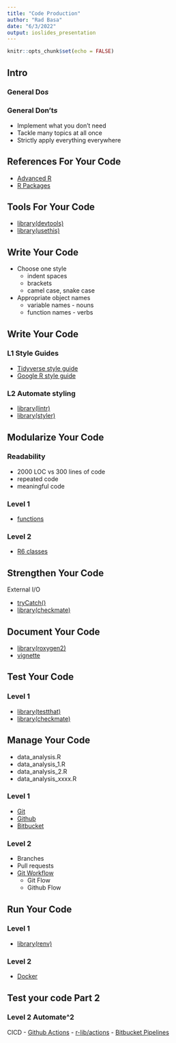 ```yaml
---
title: "Code Production"
author: "Rad Basa"
date: "6/3/2022"
output: ioslides_presentation
---
```


```r
knitr::opts_chunk$set(echo = FALSE)
```

## Intro

### General Do*s*

### General Don't*s*
- Implement what you don't need
- Tackle many topics at all once
- Strictly apply everything everywhere

## References For Your Code

- [Advanced R](https://adv-r.hadley.nz)
- [R Packages](https://r-pkgs.org)

## Tools For Your Code

- [library(devtools)](https://devtools.r-lib.org)
- [library(usethis)](https://usethis.r-lib.org/index.html)

## Write Your Code

- Choose one style
  - indent spaces
  - brackets
  - camel case, snake case
- Appropriate object names
  - variable names - nouns
  - function names - verbs

## Write Your Code

### **L1** Style Guides

- [Tidyverse style guide](https://style.tidyverse.org)
- [Google R style guide](https://google.github.io/styleguide/Rguide.html)

### **L2** Automate styling

- [library(lintr)](https://lintr.r-lib.org)
- [library(styler)](https://styler.r-lib.org)

## Modularize Your Code

### Readability

- 2000 LOC vs 300 lines of code
- repeated code
- meaningful code

### Level 1

- [functions](https://adv-r.hadley.nz/functions.html)

### Level 2

- [R6 classes](https://adv-r.hadley.nz/r6.html)

## Strengthen Your Code

External I/O

- [tryCatch()](https://adv-r.hadley.nz/conditions.html)
- [library(checkmate)](https://mllg.github.io/checkmate)

## Document Your Code

- [library(roxygen2)](https://roxygen2.r-lib.org)
- [vignette](https://r-pkgs.org/vignettes.html)

## Test Your Code

### Level 1

- [library(testthat)](https://testthat.r-lib.org)
- [library(checkmate)](https://mllg.github.io/checkmate)

## Manage Your Code

- data_analysis.R
- data_analysis_1.R
- data_analysis_2.R
- data_analysis_xxxx.R

### Level 1
- [Git](https://git-scm.com/doc)
- [Github](https://github.com)
- [Bitbucket](https://bitbucket.org)

### Level 2
- Branches
- Pull requests
- [Git Workflow](https://www.gitkraken.com/learn/git/git-flow)
  - Git Flow
  - Github Flow

## Run Your Code

### Level 1

- [library(renv)](https://rstudio.github.io/renv/)

### Level 2

- [Docker](https://www.docker.com/get-started/)

## Test your code Part 2

### Level 2 Automate\^2

CICD
- [Github Actions](https://docs.github.com/en/actions)
  - [r-lib/actions](https://github.com/r-lib/actions)
  - [Bitbucket Pipelines](https://support.atlassian.com/bitbucket-cloud/docs/get-started-with-bitbucket-pipelines/)
